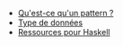 * [[What is a pattern? | Qu'est-ce qu'un pattern ? ]]
* [[Type signatures | Type de données ]]
* [[Haskell resources | Ressources pour Haskell]]